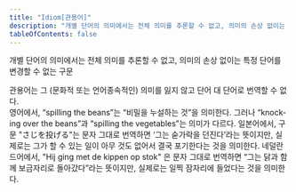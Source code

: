```yaml
---
title: "Idiom[관용어]"
description: "개별 단어의 의미에서는 전체 의미를 추론할 수 없고, 의미의 손상 없이는 특정 단어를 변경할 수 없는 구문"
tableOfContents: false
---
```



개별 단어의 의미에서는 전체 의미를 추론할 수 없고, 의미의 손상 없이는 특정 단어를 변경할 수 없는 구문

<Aside title="참고">
관용어는 그 (문화적 또는 언어종속적인) 의미를 잃지 않고 단어 대 단어로 번역할 수 없다.
</Aside>

<Card title="예제 1" icon="open-book">
영어에서, “<span lang="en">spilling the beans</span>”는 “비밀을 누설하는 것”을 의미한다. 그러나 “<span lang="en">knocking over the beans</span>”과 “<span lang="en">spilling the vegetables</span>”는 의미가 다르다.
</Card>
<Card title="예제 2" icon="open-book">
일본어에서, 구문 "<span lang="ja">さじを投げる</span>"는 문자 그대로 번역하면 ‘그는 숟가락을 던진다’라는 뜻이지만, 실제로는 그가 할 수 있는 일이 아무 것도 없어서 결국 포기한다는 것을 의미한다.
</Card>
<Card title="예제 3" icon="open-book">
네덜란드어에서, "<span lang="nl">Hij ging met de kippen op stok</span>" 은 문자 그대로 번역하면 “그는 닭과 함께 보금자리로 돌아갔다”라는 뜻이지만, 실제로는 일찍 잠자리에 들었다는 것을 의미한다.
</Card>
